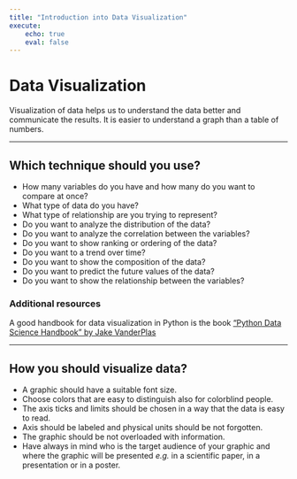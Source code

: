 ```yaml
---
title: "Introduction into Data Visualization"
execute:
    echo: true
    eval: false
--- 
```



# Data Visualization {.unnumbered}



Visualization of data helps us to understand the data better and communicate the results.
It is easier to understand a graph than a table of numbers. 

---

## Which technique should you use? {.unnumbered}


- How many variables do you have and how many do you want to compare at once?
- What type of data do you have?
- What type of relationship are you trying to represent?
- Do you want to analyze the distribution of the data?
- Do you want to analyze the correlation between the variables?
- Do you want to show ranking or ordering of the data?
- Do you want to a trend over time?
- Do you want to show the composition of the data?
- Do you want to predict the future values of the data?
- Do you want to show the relationship between the variables?


### Additional resources {.unnumbered}

A good handbook for data visualization in Python is the book ["Python Data Science Handbook" by Jake VanderPlas](https://jakevdp.github.io/PythonDataScienceHandbook/04.00-introduction-to-matplotlib.html)


---

## How you should visualize data? {.unnumbered}


- A graphic should have a suitable font size.
- Choose colors that are easy to distinguish also for colorblind people.
- The axis ticks and limits should be chosen in a way that the data is easy to read.
- Axis should be labeled and physical units should be not forgotten.
- The graphic should be not overloaded with information.
- Have always in mind who is the target audience of your graphic and where the graphic will be presented *e.g.* in a scientific paper, in a presentation or in a poster.


